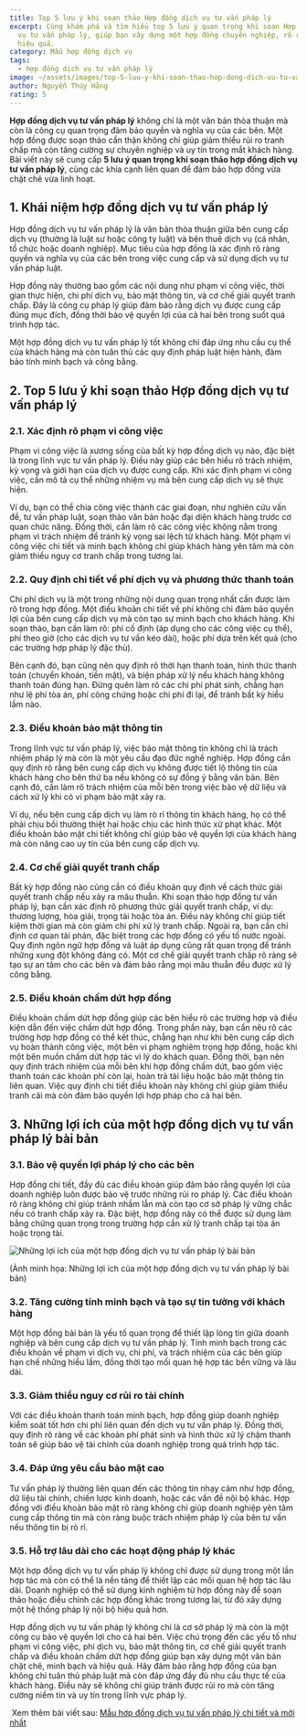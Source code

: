 ```yaml
---
title: Top 5 lưu ý khi soạn thảo Hợp đồng dịch vụ tư vấn pháp lý
excerpt: Cùng khám phá và tìm hiểu top 5 lưu ý quan trọng khi soạn Hợp đồng dịch
  vụ tư vấn pháp lý, giúp bạn xây dựng một hợp đồng chuyên nghiệp, rõ ràng, và
  hiệu quả.
category: Mẫu hợp đồng dịch vụ
tags:
  - hợp đồng dịch vụ tư vấn pháp lý
image: ~/assets/images/top-5-luu-y-khi-soan-thao-hop-dong-dich-vu-tu-van-phap-ly.jpg
author: Nguyễn Thúy Hằng
rating: 5
---
```

**Hợp đồng dịch vụ tư vấn pháp lý** không chỉ là một văn bản thỏa thuận mà còn là công cụ quan trọng đảm bảo quyền và nghĩa vụ của các bên. Một hợp đồng được soạn thảo cẩn thận không chỉ giúp giảm thiểu rủi ro tranh chấp mà còn tăng cường sự chuyên nghiệp và uy tín trong mắt khách hàng. Bài viết này sẽ cung cấp **5 lưu ý quan trọng khi soạn thảo hợp đồng dịch vụ tư vấn pháp lý**, cùng các khía cạnh liên quan để đảm bảo hợp đồng vừa chặt chẽ vừa linh hoạt.

## 1. Khái niệm hợp đồng dịch vụ tư vấn pháp lý

Hợp đồng dịch vụ tư vấn pháp lý là văn bản thỏa thuận giữa bên cung cấp dịch vụ (thường là luật sư hoặc công ty luật) và bên thuê dịch vụ (cá nhân, tổ chức hoặc doanh nghiệp). Mục tiêu của hợp đồng là xác định rõ ràng quyền và nghĩa vụ của các bên trong việc cung cấp và sử dụng dịch vụ tư vấn pháp luật.

Hợp đồng này thường bao gồm các nội dung như phạm vi công việc, thời gian thực hiện, chi phí dịch vụ, bảo mật thông tin, và cơ chế giải quyết tranh chấp. Đây là công cụ pháp lý giúp đảm bảo rằng dịch vụ được cung cấp đúng mục đích, đồng thời bảo vệ quyền lợi của cả hai bên trong suốt quá trình hợp tác.

Một hợp đồng dịch vụ tư vấn pháp lý tốt không chỉ đáp ứng nhu cầu cụ thể của khách hàng mà còn tuân thủ các quy định pháp luật hiện hành, đảm bảo tính minh bạch và công bằng.

## 2. Top 5 lưu ý khi soạn thảo Hợp đồng dịch vụ tư vấn pháp lý

### 2.1. Xác định rõ phạm vi công việc

Phạm vi công việc là xương sống của bất kỳ hợp đồng dịch vụ nào, đặc biệt là trong lĩnh vực tư vấn pháp lý. Điều này giúp các bên hiểu rõ trách nhiệm, kỳ vọng và giới hạn của dịch vụ được cung cấp. Khi xác định phạm vi công việc, cần mô tả cụ thể những nhiệm vụ mà bên cung cấp dịch vụ sẽ thực hiện. 

Ví dụ, bạn có thể chia công việc thành các giai đoạn, như nghiên cứu vấn đề, tư vấn pháp luật, soạn thảo văn bản hoặc đại diện khách hàng trước cơ quan chức năng. Đồng thời, cần làm rõ các công việc không nằm trong phạm
vi trách nhiệm để tránh kỳ vọng sai lệch từ khách hàng. Một phạm vi công việc chi tiết và minh bạch không chỉ giúp khách hàng yên tâm mà còn giảm thiểu nguy cơ tranh chấp trong tương lai.

### 2.2. Quy định chi tiết về phí dịch vụ và phương thức thanh toán

Chi phí dịch vụ là một trong những nội dung quan trọng nhất cần được làm rõ trong hợp đồng. Một điều khoản chi tiết về phí không chỉ đảm bảo quyền lợi của bên cung cấp dịch vụ mà còn tạo sự minh bạch cho khách hàng. Khi soạn thảo, bạn cần làm rõ: phí cố định (áp dụng cho các công việc cụ thể), phí theo giờ (cho các dịch vụ tư vấn kéo dài), hoặc phí dựa trên kết quả (cho các trường hợp pháp lý đặc thù). 

Bên cạnh đó, bạn cũng nên quy định rõ thời hạn thanh toán, hình thức thanh toán (chuyển khoản, tiền mặt), và biện pháp xử lý nếu khách hàng không thanh toán đúng hạn. Đừng quên làm rõ các chi phí phát sinh, chẳng hạn
như lệ phí tòa án, phí công chứng hoặc chi phí đi lại, để tránh bất kỳ hiểu lầm nào.

### 2.3. Điều khoản bảo mật thông tin

Trong lĩnh vực tư vấn pháp lý, việc bảo mật thông tin không chỉ là trách nhiệm pháp lý mà còn là một yêu cầu đạo đức nghề nghiệp. Hợp đồng cần quy định rõ rằng bên cung cấp dịch vụ không được tiết lộ thông tin của khách hàng cho bên thứ ba nếu không có sự đồng ý bằng văn bản. Bên cạnh đó, cần làm rõ trách nhiệm của mỗi bên trong việc bảo vệ dữ liệu và cách xử lý khi có vi phạm bảo mật xảy ra. 

Ví dụ, nếu bên cung cấp dịch vụ làm rò rỉ thông tin khách hàng, họ có thể phải chịu bồi thường thiệt hại hoặc chịu các hình thức xử phạt khác. Một điều khoản bảo mật chi tiết không chỉ giúp bảo vệ quyền lợi của khách hàng mà còn nâng cao uy tín của bên cung cấp dịch vụ.

### 2.4. Cơ chế giải quyết tranh chấp

Bất kỳ hợp đồng nào cũng cần có điều khoản quy định về cách thức giải quyết tranh chấp nếu xảy ra mâu thuẫn. Khi soạn thảo hợp đồng tư vấn pháp lý, bạn cần xác định rõ phương thức giải quyết tranh chấp, ví dụ: thương
lượng, hòa giải, trọng tài hoặc tòa án. Điều này không chỉ giúp tiết kiệm thời gian mà còn giảm chi phí xử lý tranh chấp. Ngoài ra, bạn cần chỉ định cơ quan tài phán, đặc biệt trong các hợp đồng có yếu tố nước ngoài. Quy định ngôn ngữ hợp đồng và luật áp dụng cũng rất quan trọng để tránh những xung đột không đáng có. Một cơ chế giải quyết tranh chấp rõ ràng sẽ tạo sự an tâm cho các bên và đảm bảo rằng mọi mâu thuẫn đều được xử lý công bằng.

### 2.5. Điều khoản chấm dứt hợp đồng

Điều khoản chấm dứt hợp đồng giúp các bên hiểu rõ các trường hợp và điều kiện dẫn đến việc chấm dứt hợp đồng. Trong phần này, bạn cần nêu rõ các trường hợp hợp đồng có thể kết thúc, chẳng hạn như khi bên cung cấp dịch vụ hoàn thành công việc, một bên vi phạm nghiêm trọng hợp đồng, hoặc khi một bên muốn chấm dứt hợp tác vì lý do khách quan. Đồng thời, bạn nên quy định trách nhiệm của mỗi bên khi hợp đồng chấm dứt, bao gồm việc thanh toán các khoản phí còn lại, hoàn trả tài liệu hoặc bảo mật thông tin liên quan. Việc quy định chi tiết điều khoản này không chỉ giúp giảm thiểu tranh cãi mà còn đảm bảo quyền lợi hợp pháp cho cả hai bên.

## 3. Những lợi ích của một hợp đồng dịch vụ tư vấn pháp lý bài bản 

### 3.1. Bảo vệ quyền lợi pháp lý cho các bên 

Hợp đồng chi tiết, đầy đủ các điều khoản giúp đảm bảo rằng quyền lợi của doanh nghiệp luôn được bảo vệ trước những rủi ro pháp lý. Các điều khoản rõ ràng không chỉ giúp tránh nhầm lẫn mà còn tạo cơ sở pháp lý vững chắc
nếu có tranh chấp xảy ra. Đặc biệt, hợp đồng này có thể được sử dụng làm bằng chứng quan trọng trong trường hợp cần xử lý tranh chấp tại tòa án hoặc trọng tài.

![Những lợi ích của một hợp đồng dịch vụ tư vấn pháp lý bài bản](~/assets/images/nhung-loi-ich-cua-mot-hop-dong-dich-vu-tu-van-phap-ly-bai-ban.jpg "Những lợi ích của một hợp đồng dịch vụ tư vấn pháp lý bài bản")

(Ảnh minh họa: Những lợi ích của một hợp đồng dịch vụ tư vấn pháp lý bài bản)

### 3.2. Tăng cường tính minh bạch và tạo sự tin tưởng với khách hàng 

Một hợp đồng bài bản là yếu tố quan trọng để thiết lập lòng tin giữa doanh nghiệp và bên cung cấp dịch vụ tư vấn pháp lý. Tính minh bạch trong các điều khoản về phạm vi dịch vụ, chi phí, và trách nhiệm của các bên giúp hạn chế những hiểu lầm, đồng thời tạo mối quan hệ hợp tác bền vững và lâu dài.

### 3.3. Giảm thiểu nguy cơ rủi ro tài chính 

Với các điều khoản thanh toán minh bạch, hợp đồng giúp doanh nghiệp kiểm soát tốt hơn chi phí liên quan đến dịch vụ tư vấn pháp lý. Đồng thời, quy định rõ ràng về các khoản phí phát sinh và hình thức xử lý chậm thanh toán
sẽ giúp bảo vệ tài chính của doanh nghiệp trong quá trình hợp tác.

### 3.4. Đáp ứng yêu cầu bảo mật cao 

Tư vấn pháp lý thường liên quan đến các thông tin nhạy cảm như hợp đồng, dữ liệu tài chính, chiến lược kinh doanh, hoặc các vấn đề nội bộ khác. Hợp đồng với điều khoản bảo mật rõ ràng không chỉ giúp doanh nghiệp yên
tâm cung cấp thông tin mà còn ràng buộc trách nhiệm pháp lý của bên tư vấn nếu thông tin bị rò rỉ.

### 3.5. Hỗ trợ lâu dài cho các hoạt động pháp lý khác 

Một hợp đồng dịch vụ tư vấn pháp lý không chỉ được sử dụng trong một lần hợp tác mà còn có thể là nền tảng để thiết lập các mối quan hệ hợp tác lâu dài. Doanh nghiệp có thể sử dụng kinh nghiệm từ hợp đồng này để soạn thảo hoặc điều chỉnh các hợp đồng khác trong tương lai, từ đó xây dựng một hệ thống pháp lý nội bộ hiệu quả hơn.

Hợp đồng dịch vụ tư vấn pháp lý không chỉ là cơ sở pháp lý mà còn là một công cụ bảo vệ quyền lợi cho cả hai bên. Việc chú trọng đến các yếu tố như phạm vi công việc, phí dịch vụ, bảo mật thông tin, cơ chế giải quyết tranh chấp và điều khoản chấm dứt hợp đồng giúp bạn xây dựng một văn bản chặt chẽ, minh bạch và hiệu quả. Hãy đảm bảo rằng hợp đồng của bạn không chỉ tuân thủ pháp luật mà còn đáp ứng đầy đủ nhu cầu thực tế của khách hàng. Điều này sẽ không chỉ giúp tránh được rủi ro mà còn tăng cường niềm tin và uy tín trong lĩnh vực pháp lý.

 Xem thêm bài viết sau: [Mẫu hơp đồng dịch vụ tư vấn pháp lý chi tiết và mới nhất](https://yplawfirm.vn/tu-van-thuong-xuyen/mau-hop-dong-dich-vu-tu-van-phap-ly-chi-tiet-va-moi-nhat)
